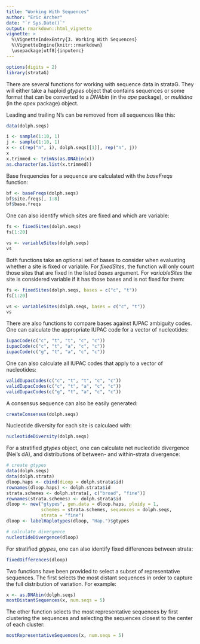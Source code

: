 ```yaml
---
title: "Working With Sequences"
author: "Eric Archer"
date: "`r Sys.Date()`"
output: rmarkdown::html_vignette
vignette: >
  %\VignetteIndexEntry{3. Working With Sequences}
  %\VignetteEngine{knitr::rmarkdown}
  \usepackage[utf8]{inputenc}
---
```

```r
options(digits = 2)
library(strataG)
```
There are several functions for working with sequence data in strataG. They will either take a haploid _gtypes_ object that contains sequences or some format that can be converted to a _DNAbin_ (in the _ape_ package), or _multidna_ (in the _apex_ package) object.

Leading and trailing N's can be removed from all sequences like this:
```r
data(dolph.seqs)

i <- sample(1:10, 1)
j <- sample(1:10, 1)
x <- c(rep("n", i), dolph.seqs[[1]], rep("n", j))
x
x.trimmed <- trimNs(as.DNAbin(x))
as.character(as.list(x.trimmed))
```

Base frequencies for a sequence are calculated with the _baseFreqs_ function:
```r
bf <- baseFreqs(dolph.seqs)
bf$site.freqs[, 1:8]
bf$base.freqs
```

One can also identify which sites are fixed and which are variable:
```r
fs <- fixedSites(dolph.seqs)
fs[1:20]

vs <- variableSites(dolph.seqs)
vs
```

Both functions take an optional set of bases to consider when evaluating whether a site is fixed or variable. For _fixedSites_, the function will only count those sites that are fixed in the listed _bases_ argument. For _variableSites_ the site is considered variable if it has those bases and is not fixed for them:
```r
fs <- fixedSites(dolph.seqs, bases = c("c", "t"))
fs[1:20]

vs <- variableSites(dolph.seqs, bases = c("c", "t"))
vs
```

There are also functions to compare bases against IUPAC ambiguity codes. One can calculate the appropriate IUPAC code for a vector of nucleotides:
```r
iupacCode(c("c", "t", "t", "c", "c"))
iupacCode(c("c", "t", "a", "c", "c"))
iupacCode(c("g", "t", "a", "c", "c"))
```

One can also calculate all IUPAC codes that apply to a vector of nucleotides:
```r
validIupacCodes(c("c", "t", "t", "c", "c"))
validIupacCodes(c("c", "t", "a", "c", "c"))
validIupacCodes(c("g", "t", "a", "c", "c"))
```

A consensus sequence can also be easily generated:
```r
createConsensus(dolph.seqs)
```

Nucleotide diversity for each site is calculaed with:
```r
nucleotideDiversity(dolph.seqs)
```

For a stratified _gtypes_ object, one can calculate net nucleotide divergence (Nei's dA), and distributions of between- and within-strata divergence:
```r
# create gtypes
data(dolph.seqs)
data(dolph.strata)
dloop.haps <- cbind(dLoop = dolph.strata$id)
rownames(dloop.haps) <- dolph.strata$id
strata.schemes <- dolph.strata[, c("broad", "fine")]
rownames(strata.schemes) <- dolph.strata$id
dloop <- new("gtypes", gen.data = dloop.haps, ploidy = 1,
             schemes = strata.schemes, sequences = dolph.seqs,
             strata = "fine")
dloop <- labelHaplotypes(dloop, "Hap.")$gtypes

# calculate divergence
nucleotideDivergence(dloop)
```

For stratified _gtypes_, one can also identify fixed differences between strata:
```r

fixedDifferences(dloop)
```

Two functions have been provided to select a subset of representative sequences. The first selects the most distant sequences in order to capture the full distribution of variation. For example:
```r
x <- as.DNAbin(dolph.seqs)
mostDistantSequences(x, num.seqs = 5)
```

The other function selects the most representative sequences by first clustering the sequences and selecting the sequences closest to the center of each cluster:
```r
mostRepresentativeSequences(x, num.seqs = 5)
```
